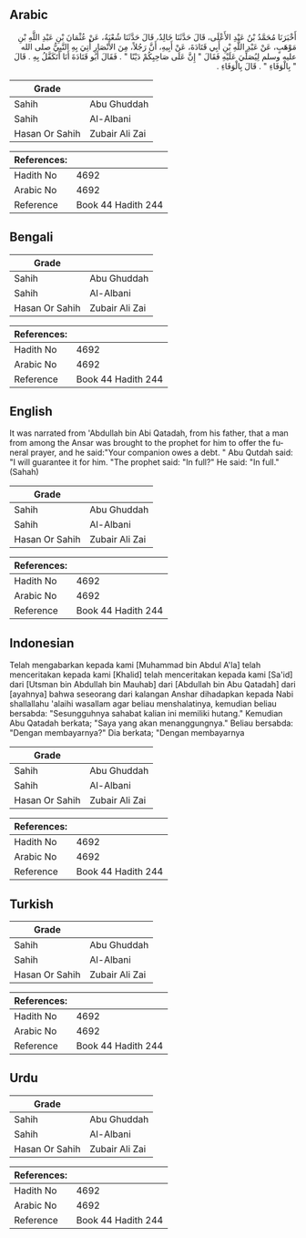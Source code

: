 ## Arabic


<div dir="rtl" lang="ar" style={{fontSize:'larger',backgroundColor:'#f8f9fa',padding:20}}>
أَخْبَرَنَا مُحَمَّدُ بْنُ عَبْدِ الأَعْلَى، قَالَ حَدَّثَنَا خَالِدٌ، قَالَ حَدَّثَنَا شُعْبَةُ، عَنْ عُثْمَانَ بْنِ عَبْدِ اللَّهِ بْنِ مَوْهَبٍ، عَنْ عَبْدِ اللَّهِ بْنِ أَبِي قَتَادَةَ، عَنْ أَبِيهِ، أَنَّ رَجُلاً، مِنَ الأَنْصَارِ أُتِيَ بِهِ النَّبِيُّ صلى الله عليه وسلم لِيُصَلِّيَ عَلَيْهِ فَقَالَ ‏"‏ إِنَّ عَلَى صَاحِبِكُمْ دَيْنًا ‏"‏ ‏.‏ فَقَالَ أَبُو قَتَادَةَ أَنَا أَتَكَفَّلُ بِهِ ‏.‏ قَالَ ‏"‏ بِالْوَفَاءِ ‏"‏ ‏.‏ قَالَ بِالْوَفَاءِ ‏.‏
</div>
<div style={{backgroundColor:'#f8f9fa',padding:20, marginBottom: 10}}><table> <thead> <tr> <th>Grade</th> <th></th> </tr> </thead> <tbody> <tr><td>Sahih</td><td>Abu Ghuddah</td></tr><tr><td>Sahih</td><td>Al-Albani</td></tr><tr><td>Hasan Or Sahih</td><td>Zubair Ali Zai</td></tr></tbody></table><table> <thead> <tr> <th>References:</th> <th></th> </tr> </thead> <tbody><tr><td>Hadith No</td><td>4692</td></tr><tr><td>Arabic No</td><td>4692</td></tr><tr><td>Reference</td><td>Book 44 Hadith 244</td></tr></tbody></table></div>

## Bengali


<div dir="ltr" lang="bn" style={{fontSize:'larger',backgroundColor:'#f8f9fa',padding:20}}>

</div>
<div style={{backgroundColor:'#f8f9fa',padding:20, marginBottom: 10}}><table> <thead> <tr> <th>Grade</th> <th></th> </tr> </thead> <tbody> <tr><td>Sahih</td><td>Abu Ghuddah</td></tr><tr><td>Sahih</td><td>Al-Albani</td></tr><tr><td>Hasan Or Sahih</td><td>Zubair Ali Zai</td></tr></tbody></table><table> <thead> <tr> <th>References:</th> <th></th> </tr> </thead> <tbody><tr><td>Hadith No</td><td>4692</td></tr><tr><td>Arabic No</td><td>4692</td></tr><tr><td>Reference</td><td>Book 44 Hadith 244</td></tr></tbody></table></div>

## English


<div dir="ltr" lang="en" style={{fontSize:'larger',backgroundColor:'#f8f9fa',padding:20}}>
It was narrated from 'Abdullah bin Abi Qatadah, from his father, that a man from among the Ansar was brought to the prophet for him to offer the funeral prayer, and he said:"Your companion owes a debt. " Abu Qutdah said: "I will guarantee it for him. "The prophet said: "In full?" He said: "In full." (Sahah)
</div>
<div style={{backgroundColor:'#f8f9fa',padding:20, marginBottom: 10}}><table> <thead> <tr> <th>Grade</th> <th></th> </tr> </thead> <tbody> <tr><td>Sahih</td><td>Abu Ghuddah</td></tr><tr><td>Sahih</td><td>Al-Albani</td></tr><tr><td>Hasan Or Sahih</td><td>Zubair Ali Zai</td></tr></tbody></table><table> <thead> <tr> <th>References:</th> <th></th> </tr> </thead> <tbody><tr><td>Hadith No</td><td>4692</td></tr><tr><td>Arabic No</td><td>4692</td></tr><tr><td>Reference</td><td>Book 44 Hadith 244</td></tr></tbody></table></div>

## Indonesian


<div dir="ltr" lang="id" style={{fontSize:'larger',backgroundColor:'#f8f9fa',padding:20}}>
Telah mengabarkan kepada kami [Muhammad bin Abdul A'la] telah menceritakan kepada kami [Khalid] telah menceritakan kepada kami [Sa'id] dari [Utsman bin Abdullah bin Mauhab] dari [Abdullah bin Abu Qatadah] dari [ayahnya] bahwa seseorang dari kalangan Anshar dihadapkan kepada Nabi shallallahu 'alaihi wasallam agar beliau menshalatinya, kemudian beliau bersabda: "Sesungguhnya sahabat kalian ini memiliki hutang." Kemudian Abu Qatadah berkata; "Saya yang akan menanggungnya." Beliau bersabda: "Dengan membayarnya?" Dia berkata; "Dengan membayarnya
</div>
<div style={{backgroundColor:'#f8f9fa',padding:20, marginBottom: 10}}><table> <thead> <tr> <th>Grade</th> <th></th> </tr> </thead> <tbody> <tr><td>Sahih</td><td>Abu Ghuddah</td></tr><tr><td>Sahih</td><td>Al-Albani</td></tr><tr><td>Hasan Or Sahih</td><td>Zubair Ali Zai</td></tr></tbody></table><table> <thead> <tr> <th>References:</th> <th></th> </tr> </thead> <tbody><tr><td>Hadith No</td><td>4692</td></tr><tr><td>Arabic No</td><td>4692</td></tr><tr><td>Reference</td><td>Book 44 Hadith 244</td></tr></tbody></table></div>

## Turkish


<div dir="ltr" lang="tr" style={{fontSize:'larger',backgroundColor:'#f8f9fa',padding:20}}>

</div>
<div style={{backgroundColor:'#f8f9fa',padding:20, marginBottom: 10}}><table> <thead> <tr> <th>Grade</th> <th></th> </tr> </thead> <tbody> <tr><td>Sahih</td><td>Abu Ghuddah</td></tr><tr><td>Sahih</td><td>Al-Albani</td></tr><tr><td>Hasan Or Sahih</td><td>Zubair Ali Zai</td></tr></tbody></table><table> <thead> <tr> <th>References:</th> <th></th> </tr> </thead> <tbody><tr><td>Hadith No</td><td>4692</td></tr><tr><td>Arabic No</td><td>4692</td></tr><tr><td>Reference</td><td>Book 44 Hadith 244</td></tr></tbody></table></div>

## Urdu


<div dir="rtl" lang="ur" style={{fontSize:'larger',backgroundColor:'#f8f9fa',padding:20}}>

</div>
<div style={{backgroundColor:'#f8f9fa',padding:20, marginBottom: 10}}><table> <thead> <tr> <th>Grade</th> <th></th> </tr> </thead> <tbody> <tr><td>Sahih</td><td>Abu Ghuddah</td></tr><tr><td>Sahih</td><td>Al-Albani</td></tr><tr><td>Hasan Or Sahih</td><td>Zubair Ali Zai</td></tr></tbody></table><table> <thead> <tr> <th>References:</th> <th></th> </tr> </thead> <tbody><tr><td>Hadith No</td><td>4692</td></tr><tr><td>Arabic No</td><td>4692</td></tr><tr><td>Reference</td><td>Book 44 Hadith 244</td></tr></tbody></table></div>